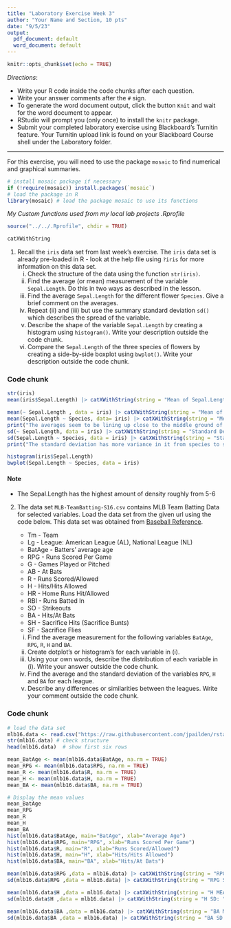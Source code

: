 ```yaml
---
title: "Laboratory Exercise Week 3"
author: "Your Name and Section, 10 pts"
date: "9/5/23"
output:
  pdf_document: default
  word_document: default
---
```


```r
knitr::opts_chunk$set(echo = TRUE)
```

*Directions*:

-   Write your R code inside the code chunks after each question.
-   Write your answer comments after the `#` sign.
-   To generate the word document output, click the button `Knit` and wait for the word document to appear.
-   RStudio will prompt you (only once) to install the `knitr` package.
-   Submit your completed laboratory exercise using Blackboard's Turnitin feature. Your Turnitin upload link is found on your Blackboard Course shell under the Laboratory folder.

------------------------------------------------------------------------

For this exercise, you will need to use the package `mosaic` to find numerical and graphical summaries.

```r
# install mosaic package if necessary
if (!require(mosaic)) install.packages(`mosaic`)
# load the package in R
library(mosaic) # load the package mosaic to use its functions
```

*My Custom functions used from my local lab projects .Rprofile*

```r
source("../../.Rprofile", chdir = TRUE)
```

```r
catXWithString
```

1.  Recall the `iris` data set from last week's exercise. The `iris` data set is already pre-loaded in R - look at the help file using `?iris` for more information on this data set.
    i)  Check the structure of the data using the function `str(iris)`.\
    ii) Find the average (or mean) measurement of the variable `Sepal.Length`. Do this in two ways as described in the lesson.\
    iii) Find the average `Sepal.Length` for the different flower `Species`. Give a brief comment on the averages.\
    iv) Repeat (ii) and (iii) but use the summary standard deviation `sd()` which describes the spread of the variable.\
    v)  Describe the shape of the variable `Sepal.Length` by creating a histogram using `histogram()`. Write your description outside the code chunk.\
    vi) Compare the `Sepal.Length` of the three species of flowers by creating a side-by-side boxplot using `bwplot()`. Write your description outside the code chunk.

### Code chunk

```r
str(iris)
mean(iris$Sepal.Length) |> catXWithString(string = "Mean of Sepal.Length using 'mean(iris$Sepal.Length)': 3")

mean(~ Sepal.Length , data = iris) |> catXWithString(string = "Mean of Sepal.Length using 'mean(~ Sepal.Length , data = iris)': ")
mean(Sepal.Length ~ Species, data= iris) |> catXWithString(string = "Mean of all species")
print("The averages seem to be lining up close to the middle ground of these 3 values")
sd(~ Sepal.Length, data = iris) |> catXWithString(string = "Standard Deviation: ")
sd(Sepal.Length ~ Species, data = iris) |> catXWithString(string = "Standard Deviation all species: ")
print("The standard deviation has more variance in it from species to species")

histogram(iris$Sepal.Length)
bwplot(Sepal.Length ~ Species, data = iris)
```

#### Note

-   The Sepal.Length has the highest amount of density roughly from 5-6

2.  The data set `MLB-TeamBatting-S16.csv` contains MLB Team Batting Data for selected variables. Load the data set from the given url using the code below. This data set was obtained from [Baseball Reference](https://www.baseball-reference.com/leagues/MLB/2016-standard-batting.shtml).

    -   Tm - Team\
    -   Lg - League: American League (AL), National League (NL)\
    -   BatAge - Batters' average age\
    -   RPG - Runs Scored Per Game\
    -   G - Games Played or Pitched\
    -   AB - At Bats\
    -   R - Runs Scored/Allowed\
    -   H - Hits/Hits Allowed\
    -   HR - Home Runs Hit/Allowed\
    -   RBI - Runs Batted In\
    -   SO - Strikeouts\
    -   BA - Hits/At Bats\
    -   SH - Sacrifice Hits (Sacrifice Bunts)\
    -   SF - Sacrifice Flies

    i)  Find the average measurement for the following variables `BatAge`, `RPG`, `R`, `H` and `BA`.\
    ii) Create dotplot's or histogram's for each variable in (i).\
    iii) Using your own words, describe the distribution of each variable in (i). Write your answer outside the code chunk.\
    iv) Find the average and the standard deviation of the variables `RPG`, `H` and `BA` for each league.\
    v)  Describe any differences or similarities between the leagues. Write your comment outside the code chunk.

### Code chunk

```r
# load the data set
mlb16.data <- read.csv("https://raw.githubusercontent.com/jpailden/rstatlab/master/data/MLB-TeamBatting-S16.csv")
str(mlb16.data) # check structure
head(mlb16.data)  # show first six rows

mean_BatAge <- mean(mlb16.data$BatAge, na.rm = TRUE)
mean_RPG <- mean(mlb16.data$RPG, na.rm = TRUE)
mean_R <- mean(mlb16.data$R, na.rm = TRUE)
mean_H <- mean(mlb16.data$H, na.rm = TRUE)
mean_BA <- mean(mlb16.data$BA, na.rm = TRUE)

# Display the mean values
mean_BatAge
mean_RPG
mean_R
mean_H
mean_BA
hist(mlb16.data$BatAge, main="BatAge", xlab="Average Age")
hist(mlb16.data$RPG, main="RPG", xlab="Runs Scored Per Game")
hist(mlb16.data$R, main="R", xlab="Runs Scored/Allowed")
hist(mlb16.data$H, main="H", xlab="Hits/Hits Allowed")
hist(mlb16.data$BA, main="BA", xlab="Hits/At Bats")

mean(mlb16.data$RPG ,data = mlb16.data) |> catXWithString(string = "RPG MEAN: ")
sd(mlb16.data$RPG ,data = mlb16.data) |> catXWithString(string = "RPG SD: ")

mean(mlb16.data$H ,data = mlb16.data) |> catXWithString(string = "H MEAN: ")
sd(mlb16.data$H ,data = mlb16.data) |> catXWithString(string = "H SD: ")

mean(mlb16.data$BA ,data = mlb16.data) |> catXWithString(string = "BA MEAN: ")
sd(mlb16.data$BA ,data = mlb16.data) |> catXWithString(string = "BA SD: ")
```
